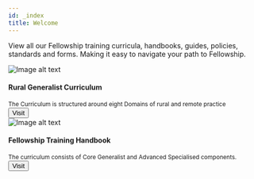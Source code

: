 ---
id: _index
title: Welcome
---

View all our Fellowship training curricula, handbooks, guides, policies, standards and forms. Making it easy to navigate your path to Fellowship.

<div class="card-demo-container">
  <div class="card-demo">
    <div class="card">
      <div class="card__image">
        <img
          src="/frontpages/rural-generalist.png"
          alt="Image alt text"
          title="Logo Title Text 1"
        />
      </div>
      <div class="card__body">
        <h4>Rural Generalist Curriculum</h4>
        <small>
          The Curriculum is structured around eight Domains of rural and remote practice
        </small>
      </div>
      <div class="card__footer">
        <a href="/rural-generalist/introduction">
          <button class="button button--primary button--block">Visit</button>
        </a>
      </div>
    </div>
  </div>

  <div class="card-demo">
    <div class="card">
      <div class="card__image">
        <img
          src="/frontpages/fellowship-handbook.png"
          alt="Image alt text"
          title="Logo Title Text 1"
        />
      </div>
      <div class="card__body">
        <h4>Fellowship Training Handbook</h4>
        <small>
          The curriculum consists of Core Generalist and Advanced Specialised components.
        </small>
      </div>
      <div class="card__footer">
        <a href="/fellowship/standards">
          <button class="button button--primary button--block" onclick="window.location.href='/fellowship/standards'" type="button">Visit</button>
        </a>
      </div>
    </div>
  </div>
</div>

<script>
  if (window.netlifyIdentity) {
    window.netlifyIdentity.on("init", user => {
      if (!user) {
        window.netlifyIdentity.on("login", () => {
          document.location.href = "/admin/";
        });
      }
    });
  }
</script>

<!-- ## Todo
- [ ] [Fellowship Training Handbook](/)
- [ ] [Academic Post 2020 Guide]()
- [ ] [AGPT Eligibility Guidelines]()
- [ ] [Guide for Supervisors]()
- [ ] [Important Information for Limited Registration Doctors](/)
- [ ] [Information For Employers of IP Registrars](/)
- [ ] [Medicare Provider Number Application Guide](/)
- [ ] [Supervisors and Teaching Post Standards - AST](/)
- [ ] [Supervisors and Teaching Post Standards - PRRT](/)
- [ ] [Supervisors and Teaching Post Standards - Rural Generalist Term](/)
- [ ] [Training Organisation Standards](/) -->